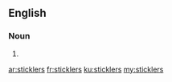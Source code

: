 ==English==

===Noun===
{{head|en|noun plural form}}

# {{plural of|stickler|lang=en}}

[[ar:sticklers]]
[[fr:sticklers]]
[[ku:sticklers]]
[[my:sticklers]]